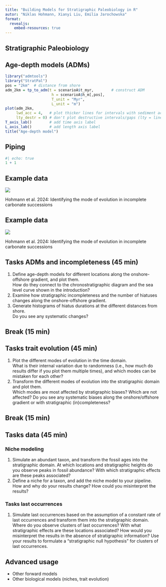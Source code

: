 ```yaml
---
title: "Building Models for Stratigraphic Paleobiology in R"
autor: "Niklas Hohmann, Xianyi Liu, Emilia Jarochowska"
format: 
  revealjs:
    embed-resources: true
---
```


## Stratigraphic Paleobiology



## Age-depth models (ADMs)

```r
library("admtools")
library("StratPal")
pos = "2km"  # distance from shore
adm_2km = tp_to_adm(t = scenarioA$t_myr,        # construct ADM
                     h = scenarioA$h_m[,pos],
                     T_unit = "Myr",
                     L_unit = "m")
plot(adm_2km,
     lwd_acc = 4,   # plot thicker lines for intervals with sediment accumulation (lwd = line width)
     lty_destr = 0) # don't plot destructive intervals/gaps (lty = line type)
T_axis_lab()        # add time axis label
L_axis_lab()        # add length axis label
title("Age-depth model")

```


## Piping


```r
#| echo: true
1 + 1
```

## Example data

![](..figs/scenarioA_transect.jpg)

:::aside
Hohmann et al. 2024: Identifying the mode of evolution in incomplete carbonate successions
:::


## Example data

![](../figs/scenarioA_chronostrat.jpg)

:::aside
Hohmann et al. 2024: Identifying the mode of evolution in incomplete carbonate successions
:::

## Tasks ADMs and incompleteness (45 min)

1. Define age-depth models for different locations along the onshore-offshore gradient, and plot them.  
How do they connect to the chronostratigraphic diagram and the sea level curve shown in the introduction?
2. Examine how stratigraphic incompleteness and the number of hiatuses changes along the onshore-offshore gradient.
3. Generate histograms of hiatus durations at the different distances from shore.  
Do you see any systematic changes?

## Break (15 min)

## Tasks trait evolution (45 min)

1.  Plot the different modes of evolution in the time domain.  
What is their internal variation due to randomness (i.e., how much do results differ if you plot them multiple times), and which modes can be mistaken for each other?
2.  Transform the different modes of evolution into the stratigraphic domain and plot them.  
Which modes are most affected by stratigraphic biases? Which are not affected? Do you see any systematic biases along the onshore/offshore gradient or with stratigraphic (in)completeness?

## Break (15 min)

## Tasks data (45 min)

### Niche modeling

1.  Simulate an abundant taxon, and transform the fossil ages into the stratigraphic domain. At which locations and stratigraphic heights do you observe peaks in fossil abundance? With which stratigraphic effects are these peaks associated?
2.  Define a niche for a taxon, and add the niche model to your pipeline. How and why do your results change? How could you misinterpret the results?

### Tasks last occurrences

1.  Simulate last occurrences based on the assumption of a constant rate of last occurrences  and transform them into the stratigraphic domain. Where do you observe clusters of last occurrences? With what stratigraphic effects are these locations associated? How would you misinterpret the results in the absence of stratigraphic information? Use your results to formulate a "stratigraphic null hypothesis" for clusters of last occurrences.

## Advanced usage

* Other forward models
* Other biological models (niches, trait evolution)

